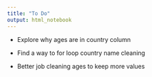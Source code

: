 ```yaml
---
title: "To Do"
output: html_notebook
---
```


* Explore why ages are in country column

* Find a way to for loop country name cleaning

* Better job cleaning ages to keep more values